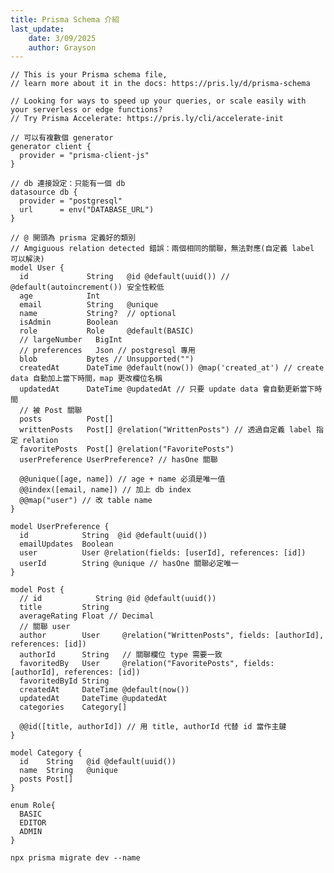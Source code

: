 ```yaml
---
title: Prisma Schema 介紹
last_update:
    date: 3/09/2025
    author: Grayson
---
```



```tsx filename="schema.prisma"
// This is your Prisma schema file,
// learn more about it in the docs: https://pris.ly/d/prisma-schema

// Looking for ways to speed up your queries, or scale easily with your serverless or edge functions?
// Try Prisma Accelerate: https://pris.ly/cli/accelerate-init

// 可以有複數個 generator
generator client {
  provider = "prisma-client-js"
}

// db 連接設定：只能有一個 db
datasource db {
  provider = "postgresql"
  url      = env("DATABASE_URL")
}

// @ 開頭為 prisma 定義好的類別
// Amgiguous relation detected 錯誤：兩個相同的關聯，無法對應(自定義 label 可以解決)
model User {
  id             String   @id @default(uuid()) // @default(autoincrement()) 安全性較低
  age            Int
  email          String   @unique
  name           String?  // optional
  isAdmin        Boolean
  role           Role     @default(BASIC)
  // largeNumber   BigInt
  // preferences   Json // postgresql 專用
  blob           Bytes // Unsupported("")
  createdAt      DateTime @default(now()) @map('created_at') // create data 自動加上當下時間，map 更改欄位名稱
  updatedAt      DateTime @updatedAt // 只要 update data 會自動更新當下時間
  // 被 Post 關聯
  posts          Post[]
  writtenPosts   Post[] @relation("WrittenPosts") // 透過自定義 label 指定 relation
  favoritePosts  Post[] @relation("FavoritePosts")
  userPreference UserPreference? // hasOne 關聯

  @@unique([age, name]) // age + name 必須是唯一值
  @@index([email, name]) // 加上 db index
  @@map("user") // 改 table name
}

model UserPreference {
  id            String  @id @default(uuid())
  emailUpdates  Boolean
  user          User @relation(fields: [userId], references: [id])
  userId        String @unique // hasOne 關聯必定唯一
}

model Post {
  // id            String @id @default(uuid())  
  title         String
  averageRating Float // Decimal
  // 關聯 user
  author        User     @relation("WrittenPosts", fields: [authorId], references: [id])
  authorId      String   // 關聯欄位 type 需要一致 
  favoritedBy   User     @relation("FavoritePosts", fields: [authorId], references: [id])
  favoritedById String
  createdAt     DateTime @default(now())
  updatedAt     DateTime @updatedAt
  categories    Category[]  

  @@id([title, authorId]) // 用 title, authorId 代替 id 當作主鍵
}

model Category {
  id    String   @id @default(uuid())
  name  String   @unique
  posts Post[]
}

enum Role{
  BASIC
  EDITOR
  ADMIN
}
```

```shell
npx prisma migrate dev --name
```

<UseGiscus></UseGiscus>